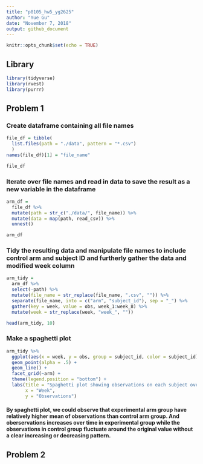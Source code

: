 ```yaml
---
title: "p8105_hw5_yg2625"
author: "Yue Gu"
date: "November 7, 2018"
output: github_document
---
```


```r
knitr::opts_chunk$set(echo = TRUE)
```

## Library
```r
library(tidyverse)
library(rvest)
library(purrr)
```

## Problem 1
### Create dataframe containing all file names
```r
file_df = tibble(
  list.files(path = "./data", pattern = "*.csv")
  )
names(file_df)[1] = "file_name"

file_df
```

### Iterate over file names and read in data to save the result as a new variable in the dataframe
```r
arm_df = 
  file_df %>% 
  mutate(path = str_c("./data/", file_name)) %>% 
  mutate(data = map(path, read_csv)) %>% 
  unnest()

arm_df

```

### Tidy the resulting data and manipulate file names to include control arm and subject ID and furtherly gather the data and modified week column
```r
arm_tidy =
  arm_df %>% 
  select(-path) %>% 
  mutate(file_name = str_replace(file_name, ".csv", "")) %>% 
  separate(file_name, into = c("arm", "subject_id"), sep = "_") %>% 
  gather(key = week, value = obs, week_1:week_8) %>% 
  mutate(week = str_replace(week, "week_", ""))

head(arm_tidy, 10)  
```

### Make a spaghetti plot
```r
arm_tidy %>%
  ggplot(aes(x = week, y = obs, group = subject_id, color = subject_id)) +
  geom_point(alpha = .5) +
  geom_line() +
  facet_grid(~arm) +
  theme(legend.position = "bottom") +
  labs(title = "Spaghetti plot showing observations on each subject over time",
       x = "Week",
       y = "Observations")
```

#### By spaghetti plot, we could observe that experimental arm group have relatively higher mean of observations than control arm group. And oberservations increases over time in experimental group while the observations in control group fluctuate around the original value without a clear increasing or decreasing pattern.


## Problem 2



